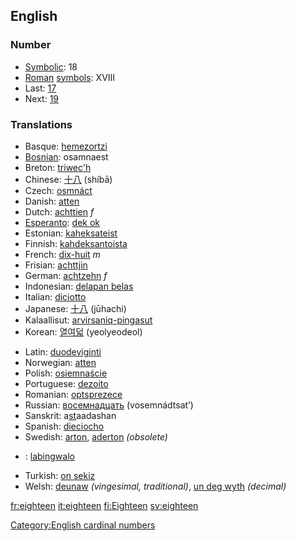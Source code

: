 ==English==

===Number===
*[[Symbolic]]: 18
*[[Roman]] [[symbol]]s: XVIII
* Last: [[seventeen|17]]
* Next: [[nineteen|19]]

===Translations===
{{top}}
*Basque: [[hemezortzi]]
*[[Bosnian]]: osamnaest
*Breton: [[triwec'h]]
*Chinese: [[十八]] (shíbā)
*Czech: [[osmnáct]]
*Danish: [[atten]]
*Dutch: [[achttien]] ''f''
*[[Esperanto]]: [[dek ok]]
*Estonian: [[kaheksateist]]
*Finnish: [[kahdeksantoista]]
*French: [[dix-huit]] ''m''
*Frisian: [[achttjin]]
*German: [[achtzehn]] ''f''
*Indonesian: [[delapan belas]]
*Italian: [[diciotto]]
*Japanese: [[十八]] (jūhachi)
*Kalaallisut: [[arvirsaniq-pingasut]]
*Korean: [[열여덟]] (yeolyeodeol)
{{mid}}
*Latin: [[duodeviginti]]
*Norwegian: [[atten]]
*Polish: [[osiemnaście]]
*Portuguese: [[dezoito]]
*Romanian: [[optsprezece]]
*Russian: [[восемнадцать]] (vosemnádtsat’)
*Sanskrit: a<u>st</u>aadashan
*Spanish: [[dieciocho]]
*Swedish: [[arton]], [[aderton]] ''(obsolete)''
*{{tl}}: [[labingwalo]]
*Turkish: [[on sekiz]]
*Welsh: [[deunaw]] ''(vingesimal, traditional)'', [[un deg wyth]] ''(decimal)''
{{bottom}}

[[Category:English cardinal numbers]]

[[fr:eighteen]]
[[it:eighteen]]
[[fi:Eighteen]]
[[sv:eighteen]]